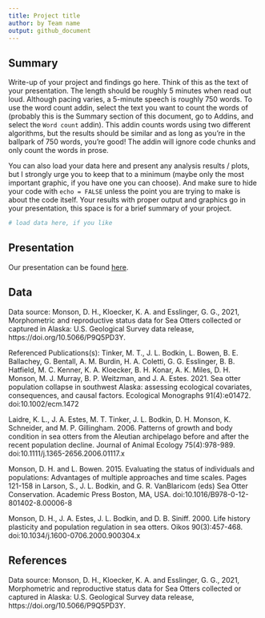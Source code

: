 ```yaml
---
title: Project title
author: by Team name
output: github_document
---
```


## Summary

Write-up of your project and findings go here. 
Think of this as the text of your presentation. 
The length should be roughly 5 minutes when read out loud.
Although pacing varies, a 5-minute speech is roughly 750 words. 
To use the word count addin, select the text you want to count the words of (probably this is the 
Summary section of this document, go to Addins, and select the `Word count` addin).
This addin counts words using two different algorithms, but the results should be similar and as long as you're in the ballpark of 750 words, you're good! 
The addin will ignore code chunks and only count the words in prose.

You can also load your data here and present any analysis results / plots, but I strongly urge you to keep that to a minimum (maybe only the most important graphic, if you have one you can choose). 
And make sure to hide your code with  `echo = FALSE` unless the point you are trying to make is about the code itself.
Your results with proper output and graphics go in your presentation, this space is for a brief summary of your project.

```r
# load data here, if you like
```

## Presentation

Our presentation can be found [here](presentation/presentation.html).

## Data 

Data source: 
Monson, D. H., Kloecker, K. A. and Esslinger, G. G., 2021, Morphometric and reproductive status data for Sea Otters collected or captured in Alaska: U.S. Geological Survey data release, https://doi.org/10.5066/P9Q5PD3Y.

Referenced Publications(s): 
Tinker, M. T., J. L. Bodkin, L. Bowen, B. E. Ballachey, G. Bentall, A. M. Burdin, H. A. Coletti, G. G. Esslinger, B. B. Hatfield, M. C. Kenner, K. A. Kloecker, B. H. Konar, A. K. Miles, D. H. Monson, M. J. Murray, B. P. Weitzman, and J. A. Estes. 2021. Sea otter population collapse in southwest Alaska: assessing ecological covariates, consequences, and causal factors. Ecological Monographs 91(4):e01472. doi:10.1002/ecm.1472

Laidre, K. L., J. A. Estes, M. T. Tinker, J. L. Bodkin, D. H. Monson, K. Schneider, and M. P. Gillingham. 2006. Patterns of growth and body condition in sea otters from the Aleutian archipelago before and after the recent population decline. Journal of Animal Ecology 75(4):978-989. doi:10.1111/j.1365-2656.2006.01117.x

Monson, D. H. and L. Bowen. 2015. Evaluating the status of individuals and populations: Advantages of multiple approaches and time scales. Pages 121-158 in Larson, S., J. L. Bodkin, and G. R. VanBlaricom (eds) Sea Otter Conservation. Academic Press Boston, MA, USA. doi:10.1016/B978-0-12-801402-8.00006-8

Monson, D. H., J. A. Estes, J. L. Bodkin, and D. B. Siniff. 2000. Life history plasticity and population regulation in sea otters. Oikos 90(3):457-468. doi:10.1034/j.1600-0706.2000.900304.x

## References

Data source: 
Monson, D. H., Kloecker, K. A. and Esslinger, G. G., 2021, Morphometric and reproductive status data for Sea Otters collected or captured in Alaska: U.S. Geological Survey data release, https://doi.org/10.5066/P9Q5PD3Y.

